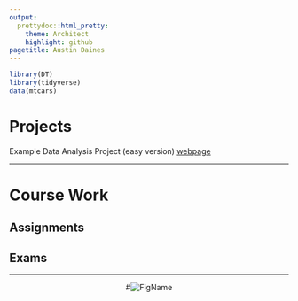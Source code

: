 ```yaml
---
output: 
  prettydoc::html_pretty:
    theme: Architect
    highlight: github
pagetitle: Austin Daines
---
```

```r
library(DT)
library(tidyverse)
data(mtcars)
```
# Projects 

Example Data Analysis Project (easy version) [webpage](https://daisydaines.github.io/example_project/){target="_blank"} 

___

# Course Work 
## Assignments
## Exams
___

<center>
#![FigName](IMG_4475.jpg)
</center>


